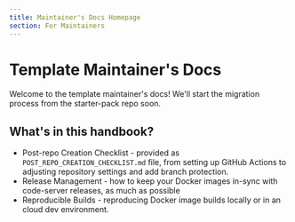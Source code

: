 ```yaml
---
title: Maintainer's Docs Homepage
section: For Maintainers
---
```


# Template Maintainer's Docs

Welcome to the template maintainer's docs! We'll start the migration process from the starter-pack repo soon.

## What's in this handbook?

* Post-repo Creation Checklist - provided as `POST_REPO_CREATION_CHECKLIST.md` file, from setting up GitHub Actions to adjusting repository settings and add branch protection.
* Release Management - how to keep your Docker images in-sync with code-server releases, as much as possible
* Reproducible Builds - reproducing Docker image builds locally or in an cloud dev environment.
